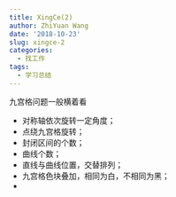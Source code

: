 ```yaml
---
title: XingCe(2)
author: ZhiYuan Wang
date: '2018-10-23'
slug: xingce-2
categories:
  - 找工作
tags:
  - 学习总结
---
```


九宫格问题一般横着看

- 对称轴依次旋转一定角度；
- 点绕九宫格旋转；
- 封闭区间的个数；
- 曲线个数；
- 直线与曲线位置，交替排列；
- 九宫格色块叠加，相同为白，不相同为黑；
- 